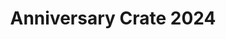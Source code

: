 ---
title: Anniversary Crate 2024
release: 2024-01-29T12:40:00.000-07:00
cratePreview: ["MUfCHtba5zu7EBiQqdUXfBVD5mju0pe2iyr4F19s3bIxqLTS", "MUfCHtba5zu72JMNm8XZpVNYALOowxWzHdDGvBsmI7hP6Qu8"]
items: [anniversary/blossomkey/legacy, anniversary/blossomkey/spirit, anniversary/blossomkey/cosmic, anniversary/blossomkey/fantasy, anniversary/blossomkey/elemental, anniversary/blossomkey/odyssey, anniversary/blossomkey/arcane, anniversary/blossomkey/ragnarok, anniversary/blossomkey/dynasty, anniversary/blossomkey/constellation, anniversary/blossomkey/chronopunk, anniversary/blossomkey/elementalii, anniversary/communitykey/vol1, anniversary/communitykey/vol2, anniversary/aprilfools2021, anniversary/halloween2021, anniversary/christmas2021, anniversary/artifact, anniversary/warden, anniversary/halloween2022, anniversary/christmas2022, anniversary/april, anniversary/forestgod, anniversary/communitykey/vol3, anniversary/halloween2023, anniversary/christmas2023, anniversary/valentines, anniversary/spring, anniversary/piratecove, anniversary/blossomcrown, anniversary/blossomstaff]
tags: ["other"]
warpKeyShopPurchasable: false
shopPurchasable: true
shopPrice: 9.95
---